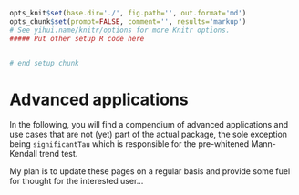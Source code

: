 ```r
opts_knit$set(base.dir='./', fig.path='', out.format='md')
opts_chunk$set(prompt=FALSE, comment='', results='markup')
# See yihui.name/knitr/options for more Knitr options.
##### Put other setup R code here


# end setup chunk
```
# Advanced applications

In the following, you will find a compendium of advanced applications and use cases that are not (yet) part of the actual package, the sole exception being `significantTau` which is responsible for the pre-whitened Mann-Kendall trend test. 

My plan is to update these pages on a regular basis and provide some fuel for thought for the interested user...
